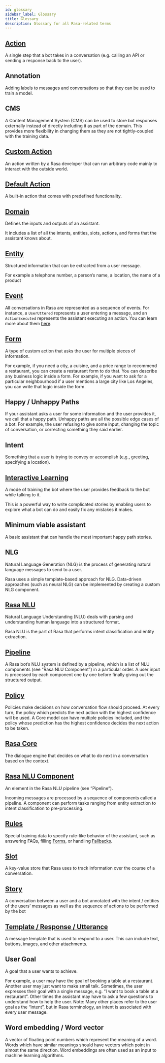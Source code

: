 ```yaml
---
id: glossary
sidebar_label: Glossary
title: Glossary
description: Glossary for all Rasa-related terms
---
```


## [Action](./core/actions.mdx)

  A single step that a bot takes in a conversation (e.g. calling an API or sending a response back to the user).

## Annotation

  Adding labels to messages and conversations so that they can be used to train a model.

## CMS

  A Content Management System (CMS) can be used to store bot responses externally instead of directly including it as part of the domain.  This provides more flexibility in changing them as they are not tightly-coupled with the training data.

## [Custom Action](./core/actions.mdx#custom-actions)

  An action written by a Rasa developer that can run arbitrary code mainly to interact with the outside world.

## [Default Action](./core/actions.mdx#default-actions)

  A built-in action that comes with predefined functionality.

## [Domain](./core/domains.mdx)

  Defines the inputs and outputs of an assistant.

  It includes a list of all the intents, entities, slots, actions, and forms that the assistant knows about.

## [Entity](./nlu/entity-extraction.mdx)

  Structured information that can be extracted from a user message.

  For example a telephone number, a person’s name, a location, the name of a product

## [Event](./api/events.mdx)

  All conversations in Rasa are represented as a sequence of events. For instance, a `UserUttered` represents a user entering a message, and an `ActionExecuted` represents the assistant executing an action. You can learn more about them [here](./api/events.mdx).

## [Form](./core/forms.mdx)

  A type of custom action that asks the user for multiple pieces of information.

  For example, if you need a city, a cuisine, and a price range to recommend a restaurant, you can create  a restaurant form to do that. You can describe any business logic inside a form. For example, if you want to ask for a particular neighbourhood if a user mentions a large city like Los Angeles, you can write that logic inside the form.

## Happy / Unhappy Paths

  If your assistant asks a user for some information and the user provides it, we call that a happy path. Unhappy paths are all the possible edge cases of a bot. For example, the user refusing to give some input, changing the topic of conversation, or correcting something they said earlier.

## Intent

  Something that a user is trying to convey or accomplish (e,g., greeting, specifying a location).

## [Interactive Learning](./core/interactive-learning.mdx)

  A mode of training the bot where the user provides feedback to the bot while talking to it.

  This is a powerful way to write complicated stories by enabling users to explore what a bot can do and easily fix any mistakes it makes.

## Minimum viable assistant

  A basic assistant that can handle the most important happy path stories.

## NLG

  Natural Language Generation (NLG) is the process of generating natural language messages to send to a user.

  Rasa uses a simple template-based approach for NLG. Data-driven approaches (such as neural NLG) can be implemented by creating a custom NLG component.

## [Rasa NLU](./nlu/about.mdx#about-rasa-nlu)

  Natural Language Understanding (NLU) deals with parsing and understanding human language into a structured format.

  Rasa NLU is the part of Rasa that performs intent classification and entity extraction.

## [Pipeline](./nlu/choosing-a-pipeline.mdx)

  A Rasa bot’s NLU system is defined by a pipeline, which is a list of NLU components (see “Rasa NLU Component”) in a particular order. A user input is processed by each component one by one before finally giving out the structured output.

## [Policy](./core/policies.mdx)

  Policies make decisions on how conversation flow should proceed. At every turn, the policy which predicts the next action with the highest confidence will be used.  A Core model can have multiple policies included, and the policy whose prediction has the highest confidence decides the next action to be taken.

## [Rasa Core](./core/about.mdx#about-rasa-core)

  The dialogue engine that decides on what to do next in a conversation based on the context.

## [Rasa NLU Component](./nlu/components.mdx)

  An element in the Rasa NLU pipeline (see “Pipeline”).

  Incoming messages are processed by a sequence of components called a pipeline. A component can perform tasks ranging from entity extraction to intent classification to pre-processing.

## [Rules](./core/rules.mdx)

  Special training data to specify rule-like behavior of the assistant, such as
  answering FAQs, filling [Forms](./core/forms.mdx), or handling
  [Fallbacks](./core/fallback-actions.mdx).

## [Slot](./core/slots.mdx)

  A key-value store that Rasa uses to track information over the course of a conversation.

## [Story](./core/stories.mdx)

  A conversation between a user and a bot annotated with the intent / entities of the users’ messages as well as the sequence of actions to be performed by the bot

## [Template / Response / Utterance](./core/responses.mdx)

  A message template that is used to respond to a user. This can include text, buttons, images, and other attachments.

## User Goal

  A goal that a user wants to achieve.

  For example, a user may have the goal of booking a table at a restaurant. Another user may just want to make small talk.  Sometimes, the user expresses their goal with a single message, e.g. “I want to book a table at a restaurant”. Other times the assistant may have to ask a few questions to understand how to help the user.  Note: Many other places refer to the user goal as the “intent”, but in Rasa terminology, an intent is associated with every user message.

## Word embedding / Word vector

  A vector of floating point numbers which represent the meaning of a word. Words which have similar meanings should have vectors which point in almost the same direction.  Word embeddings are often used as an input to machine learning algorithms.
